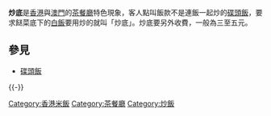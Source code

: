 {{Unreferenced|time=2016-10-10T12:04:47+00:00}}
'''炒底'''是[[香港|香港]]與[[澳門|澳門]]的[[茶餐廳|茶餐廳]]特色現象，客人點叫飯款不是連飯一起炒的[[碟頭飯|碟頭飯]]，要求餸菜底下的[[白飯|白飯]]要用炒的就叫「炒底」。炒底要另外收費，一般為三至五元。

== 參見 ==
* [[碟頭飯|碟頭飯]]

{{-}}

[[Category:香港米飯|Category:香港米飯]]
[[Category:茶餐廳|Category:茶餐廳]]
[[Category:炒飯|Category:炒飯]]

{{Food-and-drink-stub}}